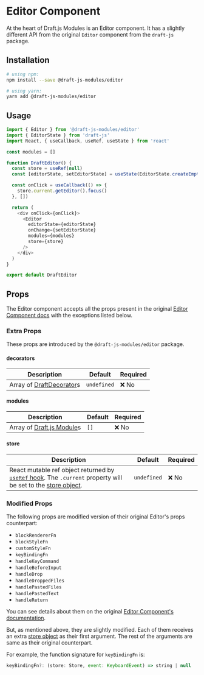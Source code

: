 # Editor Component

At the heart of Draft.js Modules is an Editor component. It has a slightly different API from the original `Editor` component from the `draft-js` package.

## Installation

```sh
# using npm:
npm install --save @draft-js-modules/editor

# using yarn:
yarn add @draft-js-modules/editor
```

## Usage

```js
import { Editor } from '@draft-js-modules/editor'
import { EditorState } from 'draft-js'
import React, { useCallback, useRef, useState } from 'react'

const modules = []

function DraftEditor() {
  const store = useRef(null)
  const [editorState, setEditorState] = useState(EditorState.createEmpty())

  const onClick = useCallback(() => {
    store.current.getEditor().focus()
  }, [])

  return (
    <div onClick={onClick}>
      <Editor
        editorState={editorState}
        onChange={setEditorState}
        modules={modules}
        store={store}
      />
    </div>
  )
}

export default DraftEditor
```

## Props

The Editor component accepts all the props present in the original [Editor Component docs](https://draftjs.org/docs/api-reference-editor) with the exceptions listed below.

### Extra Props

These props are introduced by the `@draft-js-modules/editor` package.

#### decorators

| Description                                                                     | Default     | Required |
| ------------------------------------------------------------------------------- | ----------- | -------- |
| Array of [DraftDecorator](https://draftjs.org/docs/advanced-topics-decorators)s | `undefined` | :x: No   |

#### modules

| Description                          | Default | Required |
| ------------------------------------ | ------- | -------- |
| Array of [Draft.js Module](/module)s | `[]`    | :x: No   |

#### store

| Description                                                                                                                                                                           | Default     | Required |
| ------------------------------------------------------------------------------------------------------------------------------------------------------------------------------------- | ----------- | -------- |
| React mutable ref object returned by [`useRef` hook](https://reactjs.org/docs/hooks-reference.html#useref). The `.current` property will be set to the [store object](/store-object). | `undefined` | :x: No   |

### Modified Props

The following props are modified version of their original Editor's props counterpart:

- `blockRendererFn`
- `blockStyleFn`
- `customStyleFn`
- `keyBindingFn`
- `handleKeyCommand`
- `handleBeforeInput`
- `handleDrop`
- `handleDroppedFiles`
- `handlePastedFiles`
- `handlePastedText`
- `handleReturn`

You can see details about them on the original [Editor Component's documentation](https://draftjs.org/docs/api-reference-editor#props).

But, as mentioned above, they are slightly modified. Each of them receives an extra [store object](/store-object) as their first argument. The rest of the arguments are same as their original counterpart.

For example, the function signature for `keyBindingFn` is:

```js
keyBindingFn?: (store: Store, event: KeyboardEvent) => string | null
```
